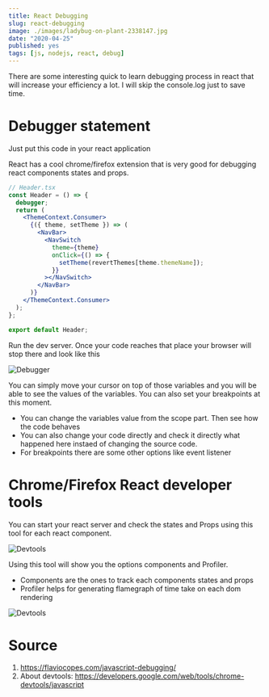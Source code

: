 ```yaml
---
title: React Debugging
slug: react-debugging
image: ./images/ladybug-on-plant-2338147.jpg
date: "2020-04-25"
published: yes
tags: [js, nodejs, react, debug]
---
```




There are some interesting quick to learn debugging process in react that will increase your efficiency a lot. I will skip the console.log just to save time.

# Debugger statement

Just put this code in your react application

React has a cool chrome/firefox extension that is very good for debugging react components states and props.

<CodeDivWrapper>

```jsx
// Header.tsx
const Header = () => {
  debugger;
  return (
    <ThemeContext.Consumer>
      {({ theme, setTheme }) => (
        <NavBar>
          <NavSwitch
            theme={theme}
            onClick={() => {
              setTheme(revertThemes[theme.themeName]);
            }}
          ></NavSwitch>
        </NavBar>
      )}
    </ThemeContext.Consumer>
  );
};

export default Header;
```

</CodeDivWrapper>

Run the dev server. Once your code reaches that place your browser will stop there and look like this

![Debugger](./images/debugger-statement.png)

You can simply move your cursor on top of those variables and you will be able to see the values of the variables. You can also set your breakpoints at this moment.

- You can change the variables value from the scope part. Then see how the code behaves
- You can also change your code directly and check it directly what happened here instaed of changing the source code.
- For breakpoints there are some other options like event listener

# Chrome/Firefox React developer tools

You can start your react server and check the states and Props using this tool for each react component.

![Devtools](./images/devtools.png)

Using this tool will show you the options components and Profiler.

- Components are the ones to track each components states and props
- Profiler helps for generating flamegraph of time take on each dom rendering

![Devtools](./images/flame-graph.png)

# Source

1. https://flaviocopes.com/javascript-debugging/
2. About devtools: https://developers.google.com/web/tools/chrome-devtools/javascript
